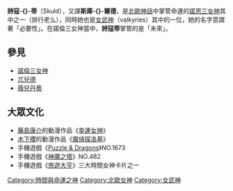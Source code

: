 {{Unreferenced|time=2015-04-23T12:00:22+00:00}}
{{noteTA
|T=zh:斯庫爾德;zh-hans:诗蔻蒂;zh-hk:詩蔻蒂;zh-tw:詩寇蒂;
|1=zh:兀兒德;zh-hans:乌尔德;zh-hk:烏爾德;zh-tw:烏爾德;
|2=zh:斯庫爾德;zh-hans:诗蔻蒂;zh-hk:詩蔻蒂;zh-tw:詩寇蒂;
|3=zh:諾恩;zh-hans:诺伦;zh-hk:諾倫;zh-tw:諾倫;
|4=zh:斷鋼聖劍;zh-hans:王者之剑;zh-hk:王者之劍;zh-tw:斷鋼聖劍;
|5=zh:祈因;zh-hans:克莱茵;zh-hk:祈因;zh-tw:克萊茵;
}}
'''詩寇-{}-蒂'''（Skuld），又譯'''斯庫-{}-爾德'''，是[[北歐神話|北歐神話]]中掌管命運的[[諾恩三女神|諾恩三女神]]其中之一（排行老么），同時她也是[[女武神|女武神]]（valkyries）其中的一位，她的名字意謂著「必要性」。在諾倫三女神當中，'''詩寇蒂'''掌管的是「未來」。

==參見==
*[[諾倫三女神|諾倫三女神]]
*[[兀兒德|兀兒德]]
*[[薇兒丹蒂|薇兒丹蒂]]

==大眾文化==
*[[藤島康介|藤島康介]]的動漫作品《[[幸運女神|幸運女神]]》
*[[木下櫻|木下櫻]]的動漫作品《[[魔偵探洛基|魔偵探洛基]]》
* 手機遊戲《[[Puzzle_&_Dragons|Puzzle & Dragons]]》NO.1673
* 手機遊戲《[[神魔之塔|神魔之塔]]》NO.482
* 手機遊戲《[[旅遊大亨|旅遊大亨]]》三大時間女神卡片之一

{{北歐神話}}

{{DEFAULTSORT:Skuld}}
[[Category:時間與命運之神|Category:時間與命運之神]]
[[Category:北歐女神|Category:北歐女神]]
[[Category:女武神|Category:女武神]]